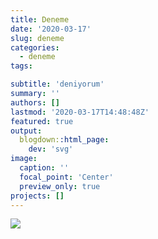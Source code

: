 ```yaml
---
title: Deneme
date: '2020-03-17'
slug: deneme
categories:
  - deneme
tags:

subtitle: 'deniyorum'
summary: ''
authors: []
lastmod: '2020-03-17T14:48:48Z'
featured: true
output:
  blogdown::html_page:
    dev: 'svg'
image:
  caption: ''
  focal_point: 'Center'
  preview_only: true
projects: []
---
```



![](/post/middle.jpg)


